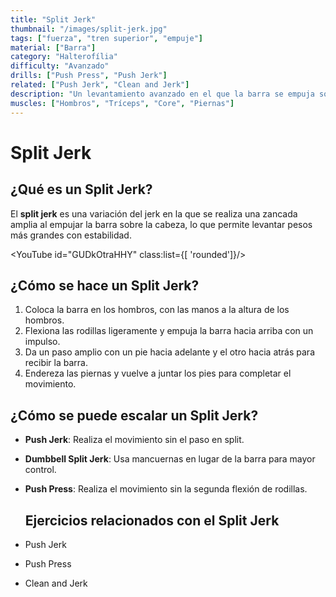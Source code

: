 ```yaml
---
title: "Split Jerk"
thumbnail: "/images/split-jerk.jpg"
tags: ["fuerza", "tren superior", "empuje"]
material: ["Barra"]
category: "Halterofília"
difficulty: "Avanzado"
drills: ["Push Press", "Push Jerk"]
related: ["Push Jerk", "Clean and Jerk"]
description: "Un levantamiento avanzado en el que la barra se empuja sobre la cabeza con una división de los pies para equilibrio y estabilidad."
muscles: ["Hombros", "Tríceps", "Core", "Piernas"]
---
```


# Split Jerk

## ¿Qué es un Split Jerk?
El **split jerk** es una variación del jerk en la que se realiza una zancada amplia al empujar la barra sobre la cabeza, lo que permite levantar pesos más grandes con estabilidad. 

<YouTube id="GUDkOtraHHY" class:list={[ 'rounded']}/>

## ¿Cómo se hace un Split Jerk?
1. Coloca la barra en los hombros, con las manos a la altura de los hombros.
2. Flexiona las rodillas ligeramente y empuja la barra hacia arriba con un impulso.
3. Da un paso amplio con un pie hacia adelante y el otro hacia atrás para recibir la barra.
4. Endereza las piernas y vuelve a juntar los pies para completar el movimiento.


## ¿Cómo se puede escalar un Split Jerk?
- **Push Jerk**: Realiza el movimiento sin el paso en split.
- **Dumbbell Split Jerk**: Usa mancuernas en lugar de la barra para mayor control.
- **Push Press**: Realiza el movimiento sin la segunda flexión de rodillas.

  ## Ejercicios relacionados con el Split Jerk
- Push Jerk
- Push Press
- Clean and Jerk